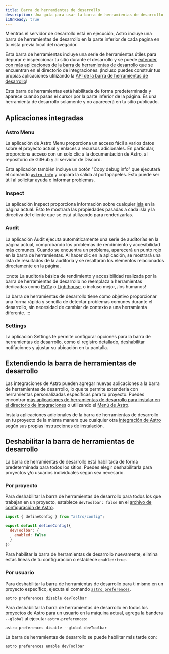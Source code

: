 ```yaml
---
title: Barra de herramientas de desarrollo
description: Una guía para usar la barra de herramientas de desarrollo en Astro
i18nReady: true
---
```


Mientras el servidor de desarrollo está en ejecución, Astro incluye una barra de herramientas de desarrollo en la parte inferior de cada página en tu vista previa local del navegador.

Esta barra de herramientas incluye una serie de herramientas útiles para depurar e inspeccionar tu sitio durante el desarrollo y se puede [extender con más aplicaciones de la barra de herramientas de desarrollo](#extendiendo-la-barra-de-herramientas-de-desarrollo) que se encuentran en el directorio de integraciones. ¡Incluso puedes construir tus propias aplicaciones utilizando la [API de la barra de herramientas de desarrollo](/es/reference/dev-toolbar-app-reference/)!

Esta barra de herramientas está habilitada de forma predeterminada y aparece cuando pasas el cursor por la parte inferior de la página. Es una herramienta de desarrollo solamente y no aparecerá en tu sitio publicado.

## Aplicaciones integradas

### Astro Menu

La aplicación de Astro Menu proporciona un acceso fácil a varios datos sobre el proyecto actual y enlaces a recursos adicionales. En particular, proporciona acceso con un solo clic a la documentación de Astro, al repositorio de GitHub y al servidor de Discord.

Esta aplicación también incluye un botón "Copy debug info" que ejecutará el comando [`astro info`](/es/reference/cli-reference/#astro-info) y copiará la salida al portapapeles. Esto puede ser útil al solicitar ayuda o informar problemas.

### Inspect

La aplicación Inspect proporciona información sobre cualquier [isla](/es/concepts/islands/) en la página actual. Esto te mostrará las propiedades pasadas a cada isla y la directiva del cliente que se está utilizando para renderizarlas.

### Audit

La aplicación Audit ejecuta automáticamente una serie de auditorías en la página actual, comprobando los problemas de rendimiento y accesibilidad más comunes. Cuando se encuentra un problema, aparecerá un punto rojo en la barra de herramientas. Al hacer clic en la aplicación, se mostrará una lista de resultados de la auditoría y se resaltarán los elementos relacionados directamente en la página.

:::note
La auditoría básica de rendimiento y accesibilidad realizada por la barra de herramientas de desarrollo no reemplaza a herramientas dedicadas como [Pa11y](https://pa11y.org/) o [Lighthouse](https://developers.google.com/web/tools/lighthouse), o incluso mejor, ¡los humanos!

La barra de herramientas de desarrollo tiene como objetivo proporcionar una forma rápida y sencilla de detectar problemas comunes durante el desarrollo, sin necesidad de cambiar de contexto a una herramienta diferente.
:::

### Settings

La aplicación Settings te permite configurar opciones para la barra de herramientas de desarrollo, como el registro detallado, deshabilitar notifaciones y ajustar su ubicación en tu pantalla.

## Extendiendo la barra de herramientas de desarrollo

Las integraciones de Astro pueden agregar nuevas aplicaciones a la barra de herramientas de desarrollo, lo que te permite extenderla con herramientas personalizadas específicas para tu proyecto. Puedes encontrar [más aplicaciones de herramientas de desarrollo para instalar en el directorio de integraciones](https://astro.build/integrations/?search=&categories%5B%5D=toolbar) o utilizando el [Menú de Astro](#astro-menu).

Instala aplicaciones adicionales de la barra de herramientas de desarrollo en tu proyecto de la misma manera que cualquier otra [integración de Astro](/es/guides/integrations-guide/) según sus propias instrucciones de instalación.

## Deshabilitar la barra de herramientas de desarrollo

La barra de herramientas de desarrollo está habilitada de forma predeterminada para todos los sitios. Puedes elegir deshabilitarla para proyectos y/o usuarios individuales según sea necesario.

### Por proyecto

Para deshabilitar la barra de herramientas de desarrollo para todos los que trabajan en un proyecto, establece `devToolbar: false` en el [archivo de configuración de Astro](/es/reference/configuration-reference/).

```js title="astro.config.mjs" ins={4-6}
import { defineConfig } from "astro/config";

export default defineConfig({
  devToolbar: {
    enabled: false
  }
})
```

Para habilitar la barra de herramientas de desarrollo nuevamente, elimina estas líneas de tu configuración o establece `enabled:true`.

### Por usuario

Para deshabilitar la barra de herramientas de desarrollo para ti mismo en un proyecto específico, ejecuta el comando [`astro preferences`](/es/reference/cli-reference/#astro-preferences).

```shell
astro preferences disable devToolbar
```

Para deshabilitar la barra de herramientas de desarrollo en todos los proyectos de Astro para un usuario en la máquina actual, agrega la bandera `--global` al ejecutar `astro-preferences`:

```shell
astro preferences disable --global devToolbar
```

La barra de herramientas de desarrollo se puede habilitar más tarde con:

```shell
astro preferences enable devToolbar
```
